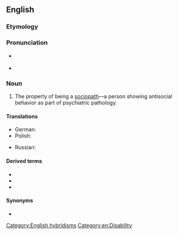 ==English==

===Etymology===
{{confix|en|socio|pathy}}

===Pronunciation===
* {{a|UK}} {{IPA|en|/ˈsoʊ.ʃi.əˌpæθi/}}
* {{a|US}} {{IPA|en|/ˈsoʊ.si.əˌpæθi/}}

===Noun===
{{en-noun|~}}

# {{lb|en|psychiatry}} The property of being a [[sociopath]]—a person showing antisocial behavior as part of psychiatric pathology.

====Translations====
{{trans-top|personality disorder}}
* German: {{t|de|Soziopathie|f}}
* Polish: {{t+|pl|socjopatia|f}}
{{trans-mid}}
* Russian: {{t+|ru|социопа́тия|f}}
{{trans-bottom}}

====Derived terms====
* {{l|en|sociopath}}
* {{l|en|sociopathic}}
* {{l|en|sociopathology}}

====Synonyms====
* {{l|en|psychopathy}}

[[Category:English hybridisms]]
[[Category:en:Disability]]